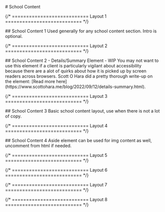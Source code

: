 
<main className="page-main">

<div className="page-title">
# School Content
</div>

{/* =========================== Layout 1 =========================== */}

<div className="intro-wrap">
  ## School Content 1
  Used generally for any school content section. Intro is optional. 
</div>

<SchoolContentOne />

{/* =========================== Layout 2 =========================== */}

<div className="intro-wrap">
  ## School Content 2 - Details/Summary Element - WIP
  You may not want to use this element if a client is particularly vigilant about accessibility because there are a alot of quirks about how it is picked up by screen readers across browsers.
  Scott O Hara did a pretty thorough write-up on the element: [Read more here](https://www.scottohara.me/blog/2022/09/12/details-summary.html). 
</div>

<SchoolContentTwo />

{/* =========================== Layout 3 =========================== */}

<div className="intro-wrap">
  ## School Content 3
  Basic school content layout, use when there is not a lot of copy. 
</div>

<SchoolContentThree />

{/* =========================== Layout 4 =========================== */}

<div className="intro-wrap">
  ## School Content 4
  Aside element can be used for img content as well, uncomment from html if needed. 
</div>

<SchoolContentFour />

{/* =========================== Layout 5 =========================== */}

{/* =========================== Layout 6 =========================== */}

{/* =========================== Layout 7 =========================== */}

{/* =========================== Layout 8 =========================== */}

</main>